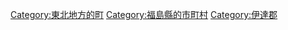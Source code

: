 {{Commonscat|Kunimi, Fukushima}}
{{Catmore}}

{{DEFAULTSORT:Kunimi}}
[[Category:東北地方的町|Category:東北地方的町]]
[[Category:福島縣的市町村|Category:福島縣的市町村]]
[[Category:伊達郡|Category:伊達郡]]